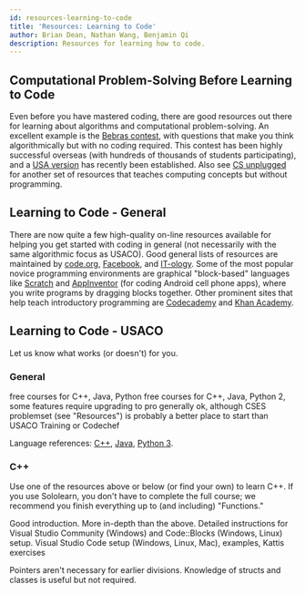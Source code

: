 ```yaml
---
id: resources-learning-to-code
title: 'Resources: Learning to Code'
author: Brian Dean, Nathan Wang, Benjamin Qi
description: Resources for learning how to code.
---
```


## Computational Problem-Solving Before Learning to Code

Even before you have mastered coding, there are good resources out there for learning about algorithms and computational problem-solving. An excellent example is the [Bebras contest](https://www.bebras.org/), with questions that make you think algorithmically but with no coding required. This contest has been highly successful overseas (with hundreds of thousands of students participating), and a [USA version](https://www.bebraschallenge.org/) has recently been established. Also see [CS unplugged](https://csunplugged.org/en/) for another set of resources that teaches computing concepts but without programming.

## Learning to Code - General

There are now quite a few high-quality on-line resources available for helping you get started with coding in general (not necessarily with the same algorithmic focus as USACO). Good general lists of resources are maintained by [code.org](https://code.org/learn), [Facebook](https://techprep.org/), and [IT-ology](https://www.it-ology.org/it-resources/k-12-resources/). Some of the most popular novice programming environments are graphical "block-based" languages like [Scratch](https://scratch.mit.edu/) and [AppInventor](http://appinventor.mit.edu/) (for coding Android cell phone apps), where you write programs by dragging blocks together. Other prominent sites that help teach introductory programming are [Codecademy](https://www.codecademy.com/) and [Khan Academy](https://www.khanacademy.org/computing/computer-programming).

## Learning to Code - USACO

Let us know what works (or doesn't) for you.

### General

<Resources>
	<Resource title="Sololearn" url="https://www.sololearn.com/" starred>
		free courses for C++, Java, Python
	</Resource>
	<Resource title="Codecademy" url="https://www.codecademy.com/">
		free courses for C++, Java, Python 2, some features require upgrading to pro
	</Resource>
	<Resource
		title="Joshua Pan - Schedule for Beginners"
		url="https://www.quora.com/What-is-a-good-schedule-to-follow-for-becoming-better-at-competitive-programming-for-beginners"
	>
		generally ok, although CSES problemset (see "Resources") is probably a
		better place to start than USACO Training or Codechef
	</Resource>
</Resources>

<!-- 	<Resource title="IOI - Getting Started"
		url="https://ioinformatics.org/page/getting-started/14"
	>
		A few links.
	</Resource> -->

Language references: [C++](https://en.cppreference.com/w/), [Java](https://docs.oracle.com/javase/8/docs/api/overview-summary.html), [Python 3](https://docs.python.org/3/reference/).

<LanguageSection>

<CPPSection>

### C++

Use one of the resources above or below (or find your own) to learn C++. If you use Sololearn, you don't have to complete the full course; we recommend you finish everything up to (and including) "Functions."

<Resources>
	<Resource
		source="CPP"
		title="C++ Language Tutorial"
		url="http://www.cplusplus.com/doc/tutorial/" starred
	>
		Good introduction.
	</Resource>
	<Resource source="LCPP" title="Learn C++" url="https://www.learncpp.com/" starred>
		More in-depth than the above. Detailed instructions for Visual Studio 
		Community (Windows) and Code::Blocks (Windows, Linux) setup.
	</Resource>
	<Resource source="PAPS" title="2 - Programming in C++">
		Visual Studio Code setup (Windows, Linux, Mac), examples, Kattis
		exercises
	</Resource>
</Resources>

<Info title="Pro Tip">

Pointers aren't necessary for earlier divisions. Knowledge of structs and classes is useful but not required.

</Info>

</CPPSection>

<JavaSection></JavaSection>
<PySection></PySection>

</LanguageSection>
